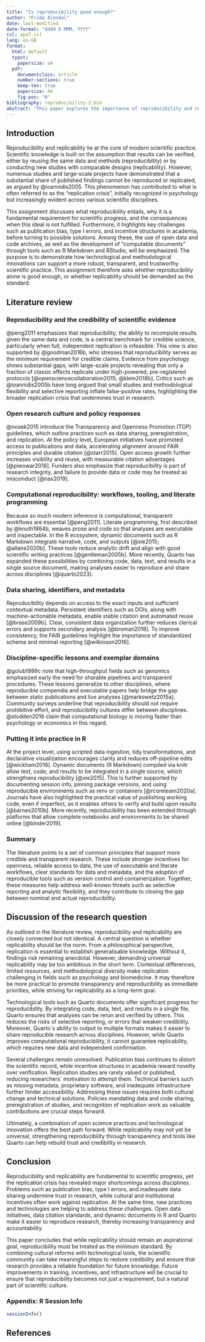 ```yaml
---
title: "Is reproducibility good enough?"
author: "Frida Alendal"
date: last-modified
date-format: "dddd D MMM, YYYY"
csl: apa7.csl
lang: en-GB
format:
  html: default
  typst:
    papersize: a4
  pdf:
    documentclass: article
    number-sections: true
    keep-tex: true
    papersize: A4
    fig-pos: "H"
bibliography: reproducibility-2.bib
abstract: "This paper explores the importance of reproducibility and replicability in scientific research. It reviews key challenges such as publication bias, type I errors, and the replication crisis, while also considering solutions including open science practices and computable documents like Quarto. The discussion argues that replicability is an aspirational goal, but reproducibility must serve as the minimum standard to maintain credibility and trust in science." 
---
```



## Introduction
Reproducibility and replicability lie at the core of modern scientific practice. Scientific knowledge is built on the assumption that results can be verified, either by reusing the same data and methods (reproducibility) or by conducting new studies with comparable designs (replicability). However, numerous studies and large-scale projects have demonstrated that a substantial share of published findings cannot be reproduced or replicated, as argued by @ioannidis2005. This phenomenon has contributed to what is often referred to as the "replication crisis", initially recognized in psychology but increasingly evident across various scientific disciplines.

This assignment discusses what reproducibility entails, why it is a fundamental requirement for scientific progress, and the consequences when this ideal is not fulfilled. Furthermore, it highlights key challenges such as publication bias, type I errors, and incentive structures in academia, before turning to possible solutions. Among these, the use of open data and code archives, as well as the development of "computable documents" through tools such as R Markdown and RStudio, will be emphasized. The purpose is to demonstrate how technological and methodological innovations can support a more robust, transparent, and trustworthy scientific practice. This assignment therefore asks whether reproducibility alone is good enough, or whether replicability should be demanded as the standard.


## Literature review

### Reproducibility and the credibility of scientific evidence
@peng2011 emphasizes that reproducibility, the ability to recompute results given the same data and code, is a central benchmark for credible science, particularly when full, independent replication is infeasible. This view is also supported by @goodman2016b, who stresses that reproducibility serves as the minimum requirement for credible claims. Evidence from psychology shows substantial gaps, with large-scale projects revealing that only a fraction of classic effects replicate under high-powered, pre-registered protocols [@opensciencecollaboration2015; @klein2018b]. Critics such as @ioannidis2005b have long argued that small studies and methodological flexibility and selective reporting inflate false-positive rates, highlighting the broader replication crisis that undermines trust in research. 

### Open research culture and policy responses
@nosek2015 introduce the Transparency and Openness Promotion (TOP) guidelines, which outline practices such as data sharing, preregistration, and replication. At the policy level, European initiatives have promoted access to publications and data, accelerating alignment around FAIR principles and durable citation [@starr2015]. Open access growth further increases visibility and reuse, with measurable citation advantages [@piwowar2018]. Funders also emphasize that reproducibility is part of research integrity, and failure to provide data or code may be treated as misconduct [@nas2019].

### Computational reproducibility: workflows, tooling, and literate programming
Because so much modern inference is computational, transparent workflows are essential [@peng2011]. Literate programming, first described by @knuth1984b, weaves prose and code so that analyses are executable and inspectable. In the R ecosystem, dynamic documents such as R Markdown integrate narrative, code, and outputs [@xie2015; @allaire2020b]. These tools reduce analytic drift and align with good scientific writing practices [@gentleman2005b]. More recently, Quarto has expanded these possibilities by combining code, data, text, and results in a single source document, making analyses easier to reproduce and share across disciplines [@quarto2023].

### Data sharing, identifiers, and metadata
Reproducibility depends on access to the exact inputs and sufficient contextual metadata. Persistent identifiers such as DOIs, along with machine-actionable metadata, enable stable citation and automated reuse [@brase2009b]. Clear, consistent data organization further reduces clerical errors and supports secondary analysis [@broman2018]. To improve consistency, the FAIR guidelines highlight the importance of standardized schema and minimal reporting [@wilkinson2016]. 

### Discipline-specific lessons and exemplar domains
@golub1999c note that high-throughput fields such as genomics emphasized early the need for sharable pipelines and transparent procedures. These lessons generalize to other disciplines, where reproducible compendia and executable papers help bridge the gap between static publications and live analyses [@markowetz2015a]. Community surveys underline that reproducibility should not require prohibitive effort, and reproducibility cultures differ between disciplines. @stodden2016 claim that computational biology is moving faster than psychology or economics in this regard.

### Putting it into practice in R
At the project level, using scripted data ingestion, tidy transformations, and declarative visualization encourages clarity and reduces off-pipeline edits [@wickham2016]. Dynamic documents (R Markdown) compiled via knitr allow text, code, and results to be integrated in a single source, which strengthens reproducibility [@xie2015]. This is further supported by documenting session info, pinning package versions, and using reproducible environments such as renv or containers [@rcoreteam2020a]. Journals have also highlighted the practical value of publishing working code, even if imperfect, as it enables others to verify and build upon results [@barnes2010b]. More recently, reproducibility has been extended through platforms that allow complete notebooks and environments to be shared online [@binder2019].

### Summary
The literature points to a set of common principles that support more credible and transparent research. These include stronger incentives for openness, reliable access to data, the use of executable and literate workflows, clear standards for data and metadata, and the adoption of reproducible tools such as version control and containerization. Together, these measures help address well-known threats such as selective reporting and analytic flexibility, and they contribute to closing the gap between nominal and actual reproducibility. 


## Discussion of the research question
As outlined in the literature review, reproducibility and replicability are closely connected but not identical. A central question is whether replicability should be the norm. From a philosophical perspective, replication is essential to establish generalisable knowledge. Without it, findings risk remaining anecdotal. However, demanding universal replicability may be too ambitious in the short term. Contextual differences, limited resources, and methodological diversity make replication challenging in fields such as psychology and biomedicine. It may therefore be more practical to promote transparency and reproducibility as immediate priorities, while striving for replicability as a long-term goal. 

Technological tools such as Quarto documents offer significant progress for reproducibility. By integrating code, data, text, and results in a single file, Quarto ensures that analyses can be rerun and verified by others. This reduces the risks of  selective reporting, or errors that weaken credibility. Moreover, Quarto´s ability to output to multiple formats makes it easier to share reproducible research across disciplines. However, while Quarto improves computational reproducibility, it cannot guarantee replicability, which requires new data and independent confirmation. 

Several challenges remain unresolved. Publication bias continues to distort the scientific record, while incentive structures in academia reward novelty over verification. Replication studies are rarely valued or published, reducing researchers´ motivation to attempt them. Technical barriers such as missing metadata, proprietary software, and inadequate infrastructure further hinder accessibility. Addressing these issues requires both cultural change and technical solutions. Policies mandating data and code sharing, preregistration of studies, and recognition of replication work as valuable contributions are crucial steps forward.

Ultimately, a combination of open science practices and technological innovation offers the best path forward. While replicability may not yet be universal, strengthening reproducibility through transparency and tools like Quarto can help rebuild trust and credibility in research.


## Conclusion

Reproducibility and replicability are fundamental to scientific progress, yet the replication crisis has revealed major shortcomings across disciplines. Problems such as publication bias, type I errors, and inadequate data sharing undermine trust in research, while cultural and institutional incentives often work against replication. At the same time, new practices and technologies are helping to address these challenges. Open data initiatives, data citation standards, and dynamic documents in R and Quarto make it easier to reproduce research, thereby increasing transparency and accountability. 

This paper concludes that while replicability should remain an aspirational goal, reproducibility must be treated as the minimum standard. By combining cultural reforms with technological tools, the scientific community can take meaningful steps to restore credibility and ensure that research provides a reliable foundation for future knowledge. Future improvements in training, incentives, and infrastructure will be crucial to ensure that reproducibility becomes not just a requirement, but a natural part of scientific culture. 


### Appendix: R Session Info

```r
sessionInfo()

```

## References
